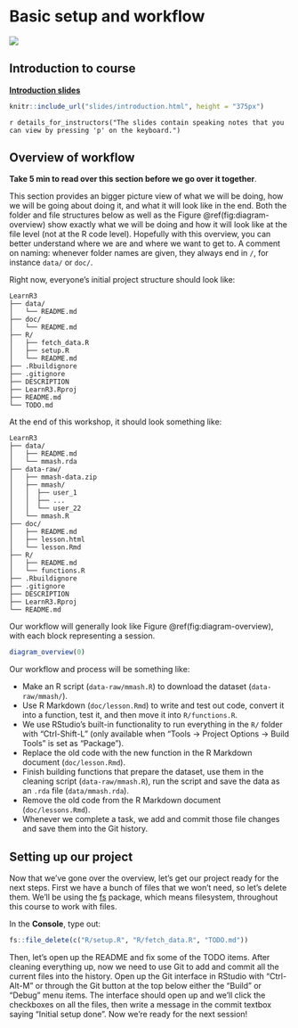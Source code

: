 # Basic setup and workflow {#intro}

![](https://img.shields.io/badge/document%20status-revising-orange?style=flat-square)

## Introduction to course

**[Introduction slides](slides/introduction.html)**

```r
knitr::include_url("slides/introduction.html", height = "375px")
```

`r details_for_instructors("The slides contain speaking notes that you can view by pressing 'p' on the keyboard.")`

## Overview of workflow

**Take 5 min to read over this section before we go over it together**.

This section provides an bigger picture view of what we will be doing,
how we will be going about doing it, and what it will look like in the end.
Both the folder and file structures below as well as the 
Figure \@ref(fig:diagram-overview) show exactly what we will be doing and how
it will look like at the file level (not at the R code level).
Hopefully with this overview, you can better understand where we are and where
we want to get to. A comment on naming: whenever folder names are given,
they always end in `/`, for instance `data/` or `doc/`.

Right now, everyone's initial project structure should look like:

```
LearnR3
├── data/
│   └── README.md
├── doc/
│   └── README.md
├── R/
│   ├── fetch_data.R
│   ├── setup.R
│   └── README.md
├── .Rbuildignore
├── .gitignore
├── DESCRIPTION
├── LearnR3.Rproj
├── README.md
└── TODO.md
```

At the end of this workshop, it should look something like:

```
LearnR3
├── data/
│   ├── README.md
│   └── mmash.rda
├── data-raw/
│   ├── mmash-data.zip
│   ├── mmash/
│   │  ├── user_1
│   │  ├── ...
│   │  └── user_22
│   └── mmash.R
├── doc/
│   ├── README.md
│   ├── lesson.html
│   └── lesson.Rmd
├── R/
│   ├── README.md
│   └── functions.R
├── .Rbuildignore
├── .gitignore
├── DESCRIPTION
├── LearnR3.Rproj
└── README.md
```

Our workflow will generally look like Figure \@ref(fig:diagram-overview),
with each block representing a session.

```r
diagram_overview(0)
```

Our workflow and process will be something like:

- Make an R script (`data-raw/mmash.R`) to download the dataset (`data-raw/mmash/`).
- Use R Markdown (`doc/lesson.Rmd`) to write and test out code, convert it into
a function, test it, and then move it into `R/functions.R`.
- We use RStudio's built-in functionality to run everything in the `R/` folder
with "Ctrl-Shift-L" (only available when "Tools -> Project Options -> Build
Tools" is set as "Package").
- Replace the old code with the new function in the R Markdown document
(`doc/lesson.Rmd`).
- Finish building functions that prepare the dataset, use them in the cleaning
script (`data-raw/mmash.R`), run the script and save the data as an `.rda`
file (`data/mmash.rda`).
- Remove the old code from the R Markdown document (`doc/lessons.Rmd`).
- Whenever we complete a task, we add and commit those file changes and save
them into the Git history.

## Setting up our project

Now that we've gone over the overview, let's get our project ready for the next
steps. First we have a bunch of files that we won't need, so let's delete them.
We'll be using the [fs] package, which means filesystem, throughout this course
to work with files. 

[fs]: https://fs.r-lib.org/

In the **Console**, type out:

```r
fs::file_delete(c("R/setup.R", "R/fetch_data.R", "TODO.md"))
```

Then, let's open up the README and fix some of the TODO items.
After cleaning everything up, now we need to use Git to add and commit all the 
current files into the history. Open up the Git interface in RStudio with
"Ctrl-Alt-M" or through the Git button at the top below either the "Build" or
"Debug" menu items. The interface should open up and we'll click the checkboxes
on all the files, then write a message in the commit textbox saying 
"Initial setup done". Now we're ready for the next session!

<!--
- outline:
    - import
    - create functions for importing
        - load_all
    - functional programming: functionals and vectorization
        - multiple files with map (for now ignoring that vroom can do it fine.)
    - wrangling (for larger datasets and e.g. summarizing)
        - joins
        - reduce (FP)
        - group_by and summarize (FP)
        - selecting
        - rename_with (snakecase::to_snake_case) (FP)
        - converting to/updating existing functions
    - more on functions
        - debugging (print, stop)
        - using with tidyverse
    - saving data and summarizing final
        - load_all
        - across, where, tidyselect helpers
-->
